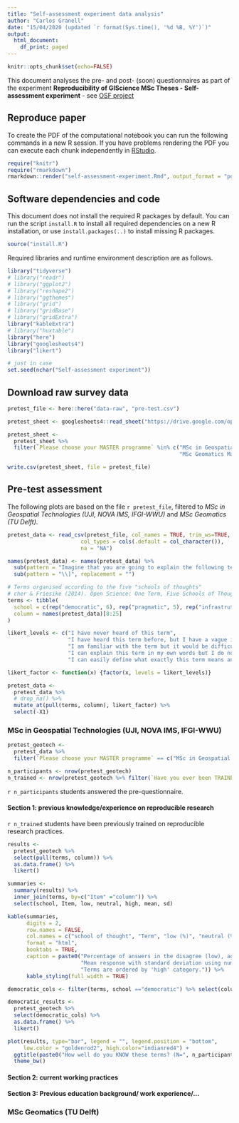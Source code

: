 ```yaml
---
title: "Self-assessment experiment data analysis"
author: "Carlos Granell"
date: "15/04/2020 (updated `r format(Sys.time(), '%d %B, %Y')`)"
output:
  html_document:
    df_print: paged
---
```


```r
knitr::opts_chunk$set(echo=FALSE)
```


This document analyses the pre- and post- (soon) questionnaires as part of the experiment **Reproducibility of GIScience MSc Theses - Self-assessment experiment** - see [OSF project](https://osf.io/j97zp/)


## Reproduce paper

To create the PDF of the computational notebook you can run the following commands in a new R session.
If you have problems rendering the PDF you can execute each chunk independently in [RStudio](https://rstudio.com/products/rstudio/).

```r
require("knitr")
require("rmarkdown")
rmarkdown::render("self-assessment-experiment.Rmd", output_format = "pdf_document")
```

## Software dependencies and code

This document does not install the required R packages by default.
You can run the script `install.R` to install all required dependencies on a new R installation, or use `install.packages(..)` to install missing R packages.

```r
source("install.R")
```

Required libraries and runtime environment description are as follows.

```r
library("tidyverse")
# library("readr")
# library("ggplot2")
# library("reshape2")
# library("ggthemes")
# library("grid")
# library("gridBase")
# library("gridExtra")
library("kableExtra")
# library("huxtable")
library("here")
library("googlesheets4")
library("likert")
```


```r
# just in case
set.seed(nchar("Self-assessment experiment"))
```


## Download raw survey data


```r
pretest_file <- here::here("data-raw", "pre-test.csv")
```

```r

pretest_sheet <- googlesheets4::read_sheet("https://drive.google.com/open?id=1YhcOeTg04AXh7mbDzjqefuuHUG91sr98e15rl92M2Zk")

pretest_sheet <- 
  pretest_sheet %>%
  filter(`Please choose your MASTER programme` %in% c("MSc in Geospatial Technologies (UJI, NOVA IMS, IFGI-WWU)",
                                                      "MSc Geomatics Master (TU Delft)"))

write.csv(pretest_sheet, file = pretest_file)

```

## Pre-test assessment 

The following plots are based on the file `r pretest_file`, filtered to _MSc in Geospatial Technologies (UJI, NOVA IMS, IFGI-WWU)_ and _MSc Geomatics (TU Delft)_.

```r

pretest_data <- read_csv(pretest_file, col_names = TRUE, trim_ws=TRUE, 
                       col_types = cols(.default = col_character()),
                       na = "NA")

names(pretest_data) <- names(pretest_data) %>% 
  sub(pattern = "Imagine that you are going to explain the following terms to somebody else. How well do you KNOW them\\? \\[*", replacement = "") %>% 
  sub(pattern = "\\]", replacement = "")

# Terms organised according to the five "schools of thoughts"
# cher & Friesike (2014). Open Science: One Term, Five Schools of Thought. https://doi.org/10.1007/978-3-319-00026-8_2
terms <- tibble(
  school = c(rep("democratic", 6), rep("pragmatic", 5), rep("infrastruture", 4), rep("public", 3)),
  column = names(pretest_data)[8:25]
)

```

```r

likert_levels <- c("I have never heard of this term",
                   "I have heard this term before, but I have a vague idea of what it is",
                   "I am familiar with the term but it would be difficult to explain it",
                   "I can explain this term in my own words but I do not use it myself",
                   "I can easily define what exactly this term means and I use it myself")

likert_factor <- function(x) {factor(x, levels = likert_levels)}

pretest_data <- 
  pretest_data %>%
  # drop_na() %>%
  mutate_at(pull(terms, column), likert_factor) %>%
  select(-X1)

```



### MSc in Geospatial Technologies  (UJI, NOVA IMS, IFGI-WWU)

```r

pretest_geotech <- 
  pretest_data %>%
  filter(`Please choose your MASTER programme` == c("MSc in Geospatial Technologies (UJI, NOVA IMS, IFGI-WWU)"))

n_participants <- nrow(pretest_geotech)
n_trained <- nrow(pretest_geotech %>% filter(`Have you ever been TRAINED on reproducible research practices?` == "YES"))
```

`r n_participants` students answered the pre-questionnaire. 

#### Section 1: previous knowledge/experience on reproducible research

`r n_trained` students have been previously trained on reproducible research practices.

```r
results <- 
  pretest_geotech %>%
  select(pull(terms, column)) %>%
  as.data.frame() %>%
  likert()

summaries <- 
  summary(results) %>%
  inner_join(terms, by=c("Item" ="column")) %>%
  select(school, Item, low, neutral, high, mean, sd)
```

```r
kable(summaries,
      digits = 2,
      row.names = FALSE,
      col.names = c("school of thought", "Term", "low (%)", "neutral (%)", "high (%)", "mean", "sd"),
      format = "html",
      booktabs = TRUE,
      caption = paste0("Percentage of answers in the disagree (low), agree (high) or neutral categories.\n",
                       "Mean response with standard deviation using numeric values 1 to 5 for Strongly disagree to Strongly agree.\n",
                       "Terms are ordered by 'high' category.")) %>%
      kable_styling(full_width = TRUE)
```


```r
democratic_cols <- filter(terms, school =="democratic") %>% select(column) %>% pull()

democratic_results <- 
  pretest_geotech %>%
  select(democratic_cols) %>%
  as.data.frame() %>%
  likert()

```


```r
plot(results, type="bar", legend = "", legend.position = "bottom",
     low.color = "goldenrod2", high.color="indianred4") +
  ggtitle(paste0("How well do you KNOW these terms? (N=", n_participants, ")")) + 
  theme_bw()


```


#### Section 2: current working practices


#### Section 3: Previous education background/ work experience/...

 

### MSc Geomatics (TU Delft) 


